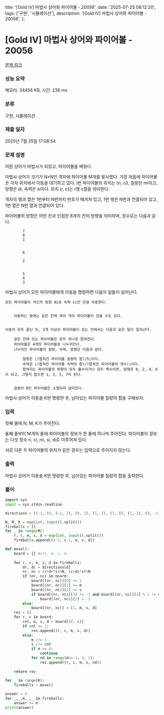   title: '[Gold IV] 마법사 상어와 파이어볼 - 20056',
  date: '2025-07-25 08:12:20',
  tags: ['구현', '시뮬레이션'],
  description: '[Gold IV] 마법사 상어와 파이어볼 - 20056',
};

# [Gold IV] 마법사 상어와 파이어볼 - 20056 

[문제 링크](https://www.acmicpc.net/problem/20056) 

### 성능 요약

메모리: 34456 KB, 시간: 236 ms

### 분류

구현, 시뮬레이션

### 제출 일자

2025년 7월 25일 17:08:54

### 문제 설명

어른 상어가 마법사가 되었고, 파이어볼을 배웠다.

마법사 상어가 크기가 N×N인 격자에 파이어볼 M개를 발사했다. 가장 처음에 파이어볼은 각자 위치에서 이동을 대기하고 있다. i번 파이어볼의 위치는 (ri, ci), 질량은 mi이고, 방향은 di, 속력은 si이다. 위치 (r, c)는 r행 c열을 의미한다.

격자의 행과 열은 1번부터 N번까지 번호가 매겨져 있고, 1번 행은 N번과 연결되어 있고, 1번 열은 N번 열과 연결되어 있다.

파이어볼의 방향은 어떤 칸과 인접한 8개의 칸의 방향을 의미하며, 정수로는 다음과 같다.

	
		
			7
			0
			1
		
		
			6
			 
			2
		
		
			5
			4
			3
		
	

마법사 상어가 모든 파이어볼에게 이동을 명령하면 다음이 일들이 일어난다.

	모든 파이어볼이 자신의 방향 di로 속력 si칸 만큼 이동한다.

	
		이동하는 중에는 같은 칸에 여러 개의 파이어볼이 있을 수도 있다.
	
	
	이동이 모두 끝난 뒤, 2개 이상의 파이어볼이 있는 칸에서는 다음과 같은 일이 일어난다.
	
		같은 칸에 있는 파이어볼은 모두 하나로 합쳐진다.
		파이어볼은 4개의 파이어볼로 나누어진다.
		나누어진 파이어볼의 질량, 속력, 방향은 다음과 같다.
		
			질량은 ⌊(합쳐진 파이어볼 질량의 합)/5⌋이다.
			속력은 ⌊(합쳐진 파이어볼 속력의 합)/(합쳐진 파이어볼의 개수)⌋이다.
			합쳐지는 파이어볼의 방향이 모두 홀수이거나 모두 짝수이면, 방향은 0, 2, 4, 6이 되고, 그렇지 않으면 1, 3, 5, 7이 된다.
		
		
		질량이 0인 파이어볼은 소멸되어 없어진다.
	
	

마법사 상어가 이동을 K번 명령한 후, 남아있는 파이어볼 질량의 합을 구해보자.

### 입력 

 첫째 줄에 N, M, K가 주어진다.

둘째 줄부터 M개의 줄에 파이어볼의 정보가 한 줄에 하나씩 주어진다. 파이어볼의 정보는 다섯 정수 ri, ci, mi, si, di로 이루어져 있다.

서로 다른 두 파이어볼의 위치가 같은 경우는 입력으로 주어지지 않는다.

### 출력 

 마법사 상어가 이동을 K번 명령한 후, 남아있는 파이어볼 질량의 합을 출력한다.

### 풀이
```python
import sys
input = sys.stdin.readline

directions = [(-1, 0), (-1, 1), (0, 1), (1, 1), (1, 0), (1,-1), (0, -1), (-1, -1)]

N, M, K = map(int, input().split())
fireballs = []
for _ in range(M):
    r, c, m, s, d = map(int, input().split())
    fireballs.append([r-1, c-1, m, s, d])

def move():
    board = {} #cnt, m, s, d
    
    for r, c, m, s, d in fireballs:
        dr, dc = directions[d]
        nr, nc = (r+dr*s)%N, (c+dc*s)%N
        if (nr, nc) in board:
            board[(nr, nc)][0] += 1
            board[(nr, nc)][1] += m
            board[(nr, nc)][2] += s
            if board[(nr, nc)][3] != -1 and board[(nr, nc)][3] % 2 != d%2:
                board[(nr, nc)][3] = -1
        else:
            board[(nr, nc)] = [1, m, s, d]
    res = []
    for r, c in board:
        cnt, m, s, d = board[(r, c)]
        if cnt == 1:
            res.append((r, c, m, s, d))
        else:
            m //= 5
            s //= cnt
            if m == 0:
                continue
            for nd in range(d==-1, 8, 2):
                res.append((r, c, m, s, nd))
    
    return res
 
for _ in range(K):
    fireballs = move()

answer = 0
for _,_,m,_,_ in fireballs:
    answer += m
print(answer)
```
